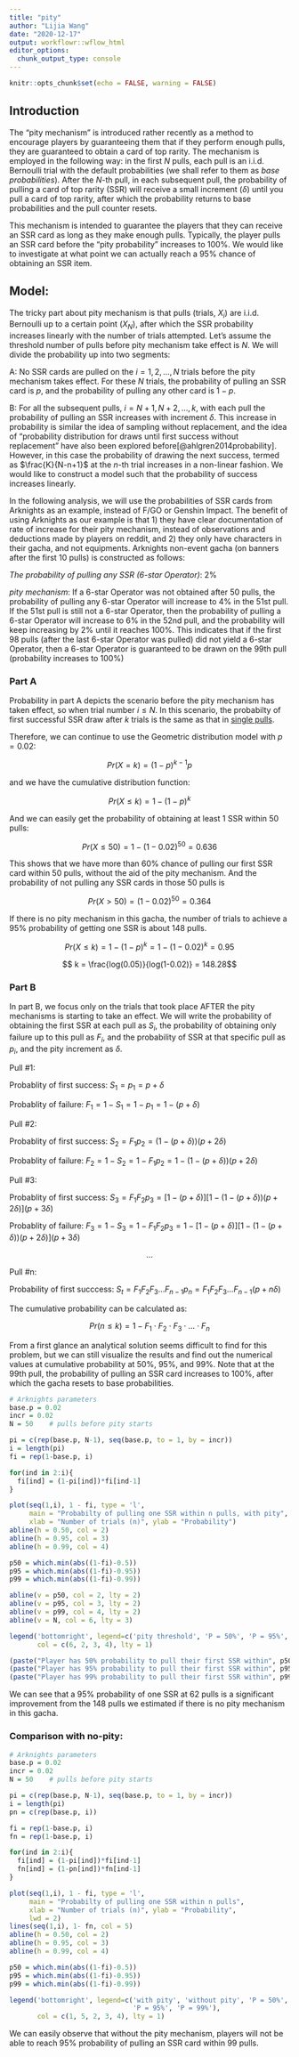 ```yaml
---
title: "pity"
author: "Lijia Wang"
date: "2020-12-17"
output: workflowr::wflow_html
editor_options:
  chunk_output_type: console
---
```


```r
knitr::opts_chunk$set(echo = FALSE, warning = FALSE)
```

## Introduction

The "pity mechanism" is introduced rather recently as a method to encourage players by guaranteeing them that if they perform enough pulls, they are guaranteed to obtain a card of top rarity. The mechanism is employed in the following way: in the first $N$ pulls, each pull is an i.i.d. Bernoulli trial with the default probabilities (we shall refer to them as *base probabilities*). After the *N*-th pull, in each subsequent pull, the probability of pulling a card of top rarity (SSR) will receive a small increment ($\delta$) until you pull a card of top rarity, after which the probability returns to base probabilities and the pull counter resets. 

This mechanism is intended to guarantee the players that they can receive an SSR card as long as they make enough pulls. Typically, the player pulls an SSR card before the "pity probability" increases to 100%. We would like to investigate at what point we can actually reach a 95% chance of obtaining an SSR item. 

## Model: 

The tricky part about pity mechanism is that pulls (trials, $X_i$) are i.i.d. Bernoulli up to a certain point ($X_N$), after which the SSR probability increases linearly with the number of trials attempted. Let's assume the threshold number of pulls before pity mechanism take effect is $N$. We will divide the probability up into two segments: 

A: No SSR cards are pulled on the $i = 1, 2, \dots, N$ trials before the pity mechanism takes effect. For these $N$ trials, the probability of pulling an SSR card is $p$, and the probability of pulling any other card is $1-p$. 

B: For all the subsequent pulls, $i = N+1, N+2, \dots, k$, with each pull the probability of pulling an SSR increases with increment $\delta$. This increase in probability is similar the idea of sampling without replacement, and the idea of "probability distribution for draws until first success without replacement" have also been explored before[@ahlgren2014probability]. However, in this case the probability of drawing the next success, termed as $\frac{K}{N-n+1}$ at the $n$-th trial increases in a non-linear fashion. We would like to construct a model such that the probability of success increases linearly.

In the following analysis, we will use the probabilities of SSR cards from Arknights as an example, instead of F/GO or Genshin Impact. The benefit of using Arknights as our example is that 1) they have clear documentation of rate of increase for their pity mechanism, instead of observations and deductions made by players on reddit, and 2) they only have characters in their gacha, and not equipments. Arknights non-event gacha (on banners after the first 10 pulls) is constructed as follows:

*The probability of pulling any SSR (6-star Operator)*: 2%

*pity mechanism*: If a 6-star Operator was not obtained after 50 pulls, the probability of pulling any 6-star Operator will increase to 4% in the 51st pull. If the 51st pull is still not a 6-star Operator, then the probability of pulling a 6-star Operator will increase to 6% in the 52nd pull, and the probability will keep increasing by 2% until it reaches 100%. This indicates that if the first 98 pulls (after the last 6-star Operator was pulled) did not yield a 6-star Operator, then a 6-star Operator is guaranteed to be drawn on the 99th pull (probability increases to 100%)

### Part A

Probability in part A depicts the scenario before the pity mechanism has taken effect, so when trial number $i \leq N$. In this scenario, the probabilty of first successful SSR draw after $k$ trials is the same as that in [single pulls](gacha.html). 

Therefore, we can continue to use the Geometric distribution model with $p=0.02$: 

$$ Pr(X=k) = (1-p)^{k-1}p$$

and we have the cumulative distribution function: 

$$ Pr(X\leq k) = 1-(1-p)^k $$

And we can easily get the probability of obtaining at least 1 SSR within 50 pulls: 

$$ Pr(X\leq 50) = 1-(1-0.02)^{50} = 0.636 $$

This shows that we have more than 60% chance of pulling our first SSR card within 50 pulls, without the aid of the pity mechanism. And the probability of not pulling any SSR cards in those 50 pulls is 

$$ Pr(X > 50) = (1-0.02)^{50} = 0.364 $$

If there is no pity mechanism in this gacha, the number of trials to achieve a 95% probability of getting one SSR is about 148 pulls. 

$$ Pr(X\leq k) = 1-(1-p)^k  = 1-(1-0.02)^k = 0.95$$

$$ k = \frac{log(0.05)}{log(1-0.02)} = 148.28$$

### Part B

In part B, we focus only on the trials that took place AFTER the pity mechanisms is starting to take an effect. We will write the probability of obtaining the first SSR at each pull as $S_i$, the probability of obtaining only failure up to this pull as $F_i$, and the probability of SSR at that specific pull as $p_i$, and the pity increment as $\delta$. 

Pull #1: 

Probablity of first success: $S_1 = p_1 =  p + \delta$

Probablity of failure: $F_1 = 1-S_1 = 1-p_1 = 1-(p+\delta)$


Pull #2: 

Probablity of first success: $S_2 = F_1p_2 = (1-(p+\delta))(p+2\delta)$

Probablity of failure: $F_2 = 1-S_2 = 1- F_1p_2 = 1-(1-(p+\delta))(p+2\delta)$

Pull #3: 

Probablity of first success: $S_3 = F_1F_2p_3 = [1-(p+\delta)][1-(1-(p+\delta))(p+2\delta)](p+3\delta)$

Probablity of failure: $F_3 = 1-S_3 = 1-F_1F_2p_3 =  1-[1-(p+\delta)][1-(1-(p+\delta))(p+2\delta)](p+3\delta)$

$$\dots$$

Pull #n: 

Probability of first succcess: $S_t = F_1F_2F_3 \dots F_{n-1}p_n = F_1F_2F_3 \dots F_{n-1}(p+n\delta)$

The cumulative probability can be calculated as: 

$$Pr(n\leq k) = 1-F_1\cdot F_2 \cdot F_3 \cdot \dots \cdot F_n$$

From a first glance an analytical solution seems difficult to find for this problem, but we can still visualize the results and find out the numerical values at cumulative probability at 50%, 95%, and 99%. Note that at the 99th pull, the probability of pulling an SSR card increases to 100%, after which the gacha resets to base probabilities. 

```r
# Arknights parameters
base.p = 0.02
incr = 0.02
N = 50    # pulls before pity starts

pi = c(rep(base.p, N-1), seq(base.p, to = 1, by = incr))
i = length(pi)
fi = rep(1-base.p, i)

for(ind in 2:i){
  fi[ind] = (1-pi[ind])*fi[ind-1]
}

plot(seq(1,i), 1 - fi, type = 'l', 
     main = "Probabilty of pulling one SSR within n pulls, with pity", 
     xlab = "Number of trials (n)", ylab = "Probability")
abline(h = 0.50, col = 2)
abline(h = 0.95, col = 3)
abline(h = 0.99, col = 4)

p50 = which.min(abs((1-fi)-0.5))
p95 = which.min(abs((1-fi)-0.95))
p99 = which.min(abs((1-fi)-0.99))

abline(v = p50, col = 2, lty = 2)
abline(v = p95, col = 3, lty = 2)
abline(v = p99, col = 4, lty = 2)
abline(v = N, col = 6, lty = 3)

legend('bottomright', legend=c('pity threshold', 'P = 50%', 'P = 95%', 'P = 99%'), 
       col = c(6, 2, 3, 4), lty = 1)

(paste("Player has 50% probability to pull their first SSR within", p50, "pulls."))
(paste("Player has 95% probability to pull their first SSR within", p95, "pulls."))
(paste("Player has 99% probability to pull their first SSR within", p99, "pulls."))
```

We can see that a 95% probability of one SSR at 62 pulls is a significant improvement from the 148 pulls we estimated if there is no pity mechanism in this gacha. 

### Comparison with no-pity: 

```r
# Arknights parameters
base.p = 0.02
incr = 0.02
N = 50    # pulls before pity starts

pi = c(rep(base.p, N-1), seq(base.p, to = 1, by = incr))
i = length(pi)
pn = c(rep(base.p, i))

fi = rep(1-base.p, i)
fn = rep(1-base.p, i)

for(ind in 2:i){
  fi[ind] = (1-pi[ind])*fi[ind-1]
  fn[ind] = (1-pn[ind])*fn[ind-1]
}

plot(seq(1,i), 1 - fi, type = 'l', 
     main = "Probabilty of pulling one SSR within n pulls", 
     xlab = "Number of trials (n)", ylab = "Probability", 
     lwd = 2)
lines(seq(1,i), 1- fn, col = 5)
abline(h = 0.50, col = 2)
abline(h = 0.95, col = 3)
abline(h = 0.99, col = 4)

p50 = which.min(abs((1-fi)-0.5))
p95 = which.min(abs((1-fi)-0.95))
p99 = which.min(abs((1-fi)-0.99))

legend('bottomright', legend=c('with pity', 'without pity', 'P = 50%', 
                               'P = 95%', 'P = 99%'), 
       col = c(1, 5, 2, 3, 4), lty = 1)
```

We can easily observe that without the pity mechanism, players will not be able to reach 95% probability of pulling an SSR card within 99 pulls. 

